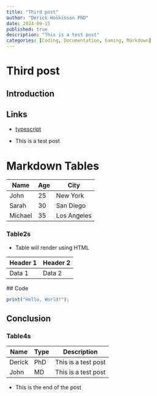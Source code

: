 ```yaml
---
title: "Third post"
author: "Derick Hoskinson PhD"
date: 2024-09-15
published: true
description: "This is a test post"
categories: [Coding, Documentation, Gaming, Markdown]
---
```


# Third post

## Introduction

## Links

- [typescript](https://www.typescriptlang.org/)

- This is a test post

# Markdown Tables

| Name    | Age | City        |
| ------- | --- | ----------- |
| John    | 25  | New York    |
| Sarah   | 30  | San Diego   |
| Michael | 35  | Los Angeles |

### Table2s

- Table will render using HTML

<table>
  <thead>
    <tr>
      <th>Header 1</th>
      <th>Header 2</th>
    </tr>
  </thead>
  <tbody>
    <tr>
      <td>Data 1</td>
      <td>Data 2</td>
    </tr>
  </tbody>
</table>
## Code

```typescript
print("Hello, World!");
```

## Conclusion

### Table4s

| Name   | Type | Description         |
| ------ | ---- | ------------------- |
| Derick | PhD  | This is a test post |
| John   | MD   | This is a test post |

- This is the end of the post
